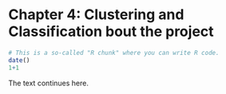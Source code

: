 
# Chapter 4:  Clustering and Classification bout the project



```r
# This is a so-called "R chunk" where you can write R code.
date()
1+1
```
The text continues here.

